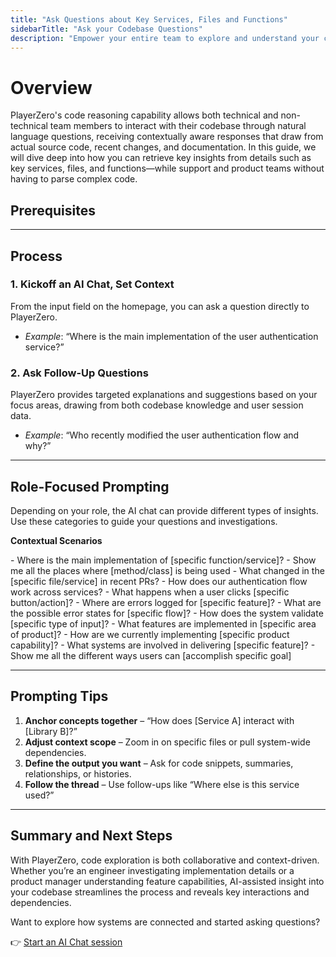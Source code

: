 ```yaml
---
title: "Ask Questions about Key Services, Files and Functions"
sidebarTitle: "Ask your Codebase Questions"
description: "Empower your entire team to explore and understand your codebase using AI-driven insights."
---
```



# Overview

PlayerZero's code reasoning capability allows both technical and non-technical team members to interact with their codebase through natural language questions, receiving contextually aware responses that draw from actual source code, recent changes, and documentation. In this guide, we will dive deep into how you can retrieve key insights from details such as key services, files, and functions—while support and product teams without having to parse complex code.
## Prerequisites

<SourceControlManagement/>

---

## Process

### 1. Kickoff an AI Chat, Set Context 
From the input field on the homepage, you can ask a question directly to PlayerZero.

- *Example*: “Where is the main implementation of the user authentication service?”

### 2. Ask Follow-Up Questions
PlayerZero provides targeted explanations and suggestions based on your focus areas, drawing from both codebase knowledge and user session data.

- *Example*: “Who recently modified the user authentication flow and why?”

---

## Role-Focused Prompting

Depending on your role, the AI chat can provide different types of insights. Use these categories to guide your questions and investigations.

**Contextual Scenarios**

<AccordionGroup>

  <Accordion title="Questions for Developers">
    - Where is the main implementation of [specific function/service]?  
    - Show me all the places where [method/class] is being used  
    - What changed in the [specific file/service] in recent PRs?  
    - How does our authentication flow work across services?  
  </Accordion>

  <Accordion title="Questions for Support">
    - What happens when a user clicks [specific button/action]?  
    - Where are errors logged for [specific feature]?  
    - What are the possible error states for [specific flow]?  
    - How does the system validate [specific type of input]?  
  </Accordion>

  <Accordion title="Questions for Product">
    - What features are implemented in [specific area of product]?  
    - How are we currently implementing [specific product capability]?  
    - What systems are involved in delivering [specific feature]?  
    - Show me all the different ways users can [accomplish specific goal]  
  </Accordion>

</AccordionGroup>

---

## Prompting Tips

1. **Anchor concepts together** – “How does [Service A] interact with [Library B]?”
2. **Adjust context scope** – Zoom in on specific files or pull system-wide dependencies.
3. **Define the output you want** – Ask for code snippets, summaries, relationships, or histories.
4. **Follow the thread** – Use follow-ups like “Where else is this service used?” 

---

## Summary and Next Steps

With PlayerZero, code exploration is both collaborative and context-driven. Whether you’re an engineer investigating implementation details or a product manager understanding feature capabilities, AI-assisted insight into your codebase streamlines the process and reveals key interactions and dependencies.

Want to explore how systems are connected and started asking questions? 

👉 [Start an AI Chat session](https://app.playerzero.ai/chat)
